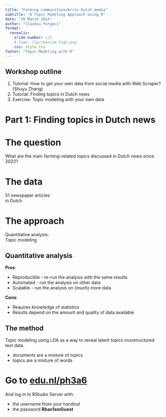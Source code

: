 ```yaml
---
title: "Farming communities<br>in Dutch media"
subtitle: "A Topic Modeling Approach using R"
date: "20 March 2024"
author: "Claudiu Forgaci"
format: 
  revealjs:
    slide-number: c/t
    # logo: fig/rbanism-logo.png
    css: style.css
footer: "Topic Modeling with R"
---
```


## Workshop outline {.smaller}

1. Tutorial: How to get your own data from social media with Web Scraper? (Shuyu Zhang)
2. Tutorial: Finding topics in Dutch news
3. Exercise: Topic modeling with your own data

# Part 1: Finding topics in Dutch news {.center background-color="#00A6D6"}

# The question {.center background-color="#00A6D6"}
What are the main farming-related topics discussed in Dutch news since 2022?

# The data {.center background-image="fig/news.jpg"}
51 newspaper articles<br>in Dutch

# The approach {.center background-color="#00A6D6"}
Quantitative analysis:<br>Topic modeling

## Quantitative analysis
::: {.incremental}
<b>Pros</b>:  

- Reproducible - re-run the analysis with the same results
- Automated - run the analysis on other data
- Scalable - run the analysis on (much) more data

<b>Cons</b>:  

- Requires knowledge of statistics
- Results depend on the amount and quality of data available

:::

## The method
Topic modeling using LDA as a way to reveal latent topics inunstructured text data.

- documents are a mixture of topics
- topics are a mixture of words

# Go to [edu.nl/ph3a6](edu.nl/ph3a6) {background-color="#00A6D6"}

And log in to RStudio Server with:  

- the username from your handout
- the password <b>Rban1smGuest</b>

# 

